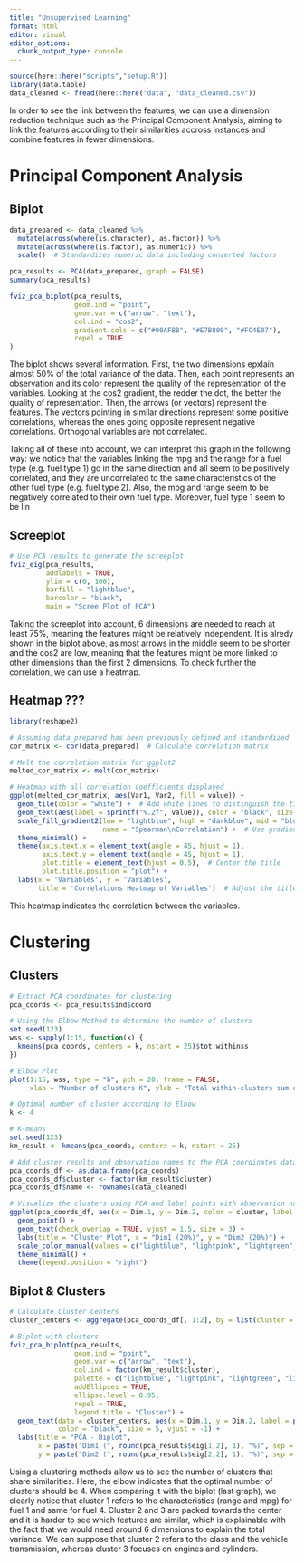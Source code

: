```yaml
---
title: "Unsupervised Learning"
format: html
editor: visual
editor_options: 
  chunk_output_type: console
---
```


```r
source(here::here("scripts","setup.R"))
library(data.table)
data_cleaned <- fread(here::here("data", "data_cleaned.csv"))
```

In order to see the link between the features, we can use a dimension reduction technique such as the Principal Component Analysis, aiming to link the features according to their similarities accross instances and combine features in fewer dimensions.

# Principal Component Analysis

## Biplot

```r
data_prepared <- data_cleaned %>%
  mutate(across(where(is.character), as.factor)) %>%
  mutate(across(where(is.factor), as.numeric)) %>%
  scale()  # Standardizes numeric data including converted factors

pca_results <- PCA(data_prepared, graph = FALSE)
summary(pca_results)

fviz_pca_biplot(pca_results,
                geom.ind = "point",  
                geom.var = c("arrow", "text"), 
                col.ind = "cos2",  
                gradient.cols = c("#00AFBB", "#E7B800", "#FC4E07"),  
                repel = TRUE 
)
```

The biplot shows several information. First, the two dimensions epxlain almost 50% of the total variance of the data. Then, each point represents an observation and its color represent the quality of the representation of the variables. Looking at the cos2 gradient, the redder the dot, the better the quality of representation. Then, the arrows (or vectors) represent the features. The vectors pointing in similar directions represent some positive correlations, whereas the ones going opposite represent negative correlations. Orthogonal variables are not correlated.

Taking all of these into account, we can interpret this graph in the following way: we notice that the variables linking the mpg and the range for a fuel type (e.g. fuel type 1) go in the same direction and all seem to be positively correlated, and they are uncorrelated to the same characteristics of the other fuel type (e.g. fuel type 2). Also, the mpg and range seem to be negatively correlated to their own fuel type. Moreover, fuel type 1 seem to be lin

## Screeplot

```r
# Use PCA results to generate the screeplot
fviz_eig(pca_results, 
         addlabels = TRUE,  
         ylim = c(0, 100),  
         barfill = "lightblue",  
         barcolor = "black",  
         main = "Scree Plot of PCA") 
```

Taking the screeplot into account, 6 dimensions are needed to reach at least 75%, meaning the features might be relatively independent. It is alredy shown in the biplot above, as most arrows in the middle seem to be shorter and the cos2 are low, meaning that the features might be more linked to other dimensions than the first 2 dimensions. To check further the correlation, we can use a heatmap.

## Heatmap ???

```r
library(reshape2)

# Assuming data_prepared has been previously defined and standardized
cor_matrix <- cor(data_prepared)  # Calculate correlation matrix

# Melt the correlation matrix for ggplot2
melted_cor_matrix <- melt(cor_matrix)

# Heatmap with all correlation coefficients displayed
ggplot(melted_cor_matrix, aes(Var1, Var2, fill = value)) +
  geom_tile(color = "white") +  # Add white lines to distinguish the tiles
  geom_text(aes(label = sprintf("%.2f", value)), color = "black", size = 3.5) +  # Always display labels
  scale_fill_gradient2(low = "lightblue", high = "darkblue", mid = "blue", midpoint = 0, limit = c(-1,1),
                       name = "Spearman\nCorrelation") +  # Use gradient2 for a diverging color scheme
  theme_minimal() +
  theme(axis.text.x = element_text(angle = 45, hjust = 1),
        axis.text.y = element_text(angle = 45, hjust = 1),
        plot.title = element_text(hjust = 0.5),  # Center the title
        plot.title.position = "plot") +
  labs(x = 'Variables', y = 'Variables', 
       title = 'Correlations Heatmap of Variables')  # Adjust the title and labels as needed
```

This heatmap indicates the correlation between the variables. 

# Clustering

## Clusters

```r
# Extract PCA coordinates for clustering
pca_coords <- pca_results$ind$coord

# Using the Elbow Method to determine the number of clusters
set.seed(123)  
wss <- sapply(1:15, function(k) {
  kmeans(pca_coords, centers = k, nstart = 25)$tot.withinss
})

# Elbow Plot
plot(1:15, wss, type = "b", pch = 20, frame = FALSE, 
     xlab = "Number of clusters K", ylab = "Total within-clusters sum of squares")

# Optimal number of cluster according to Elbow
k <- 4

# K-means
set.seed(123) 
km_result <- kmeans(pca_coords, centers = k, nstart = 25)

# Add cluster results and observation names to the PCA coordinates data frame
pca_coords_df <- as.data.frame(pca_coords)
pca_coords_df$cluster <- factor(km_result$cluster)
pca_coords_df$name <- rownames(data_cleaned) 

# Visualize the clusters using PCA and label points with observation names
ggplot(pca_coords_df, aes(x = Dim.1, y = Dim.2, color = cluster, label = name)) +
  geom_point() +
  geom_text(check_overlap = TRUE, vjust = 1.5, size = 3) +  
  labs(title = "Cluster Plot", x = "Dim1 (20%)", y = "Dim2 (20%)") +
  scale_color_manual(values = c("lightblue", "lightpink", "lightgreen", "lightgrey")) +  
  theme_minimal() +
  theme(legend.position = "right")  
```

## Biplot & Clusters

```r
# Calculate Cluster Centers
cluster_centers <- aggregate(pca_coords_df[, 1:2], by = list(cluster = pca_coords_df$cluster), FUN = mean)

# Biplot with clusters
fviz_pca_biplot(pca_results,
                geom.ind = "point", 
                geom.var = c("arrow", "text"),  
                col.ind = factor(km_result$cluster), 
                palette = c("lightblue", "lightpink", "lightgreen", "lightgrey"), 
                addEllipses = TRUE, 
                ellipse.level = 0.95, 
                repel = TRUE,  
                legend.title = "Cluster") +
  geom_text(data = cluster_centers, aes(x = Dim.1, y = Dim.2, label = paste("Cluster", cluster)), 
            color = "black", size = 5, vjust = -1) +
  labs(title = "PCA - Biplot",
       x = paste("Dim1 (", round(pca_results$eig[1,2], 1), "%)", sep = ""),
       y = paste("Dim2 (", round(pca_results$eig[2,2], 1), "%)", sep = ""))
```

Using a clustering methods allow us to see the number of clusters that share similarities. Here, the elbow indicates that the optimal number of clusters should be 4. When comparing it with the biplot (last graph), we clearly notice that cluster 1 refers to the characteristics (range and mpg) for fuel 1 and same for fuel 4. Cluster 2 and 3 are packed towards the center and it is harder to see which features are similar, which is explainable with the fact that we would need around 6 dimensions to explain the total variance. We can suppose that cluster 2 refers to the class and the vehicle transmission, whereas cluster 3 focuses on engines and cylinders.
